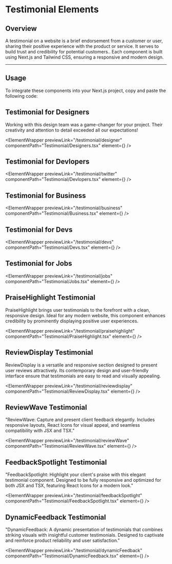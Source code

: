 
# Testimonial Elements

## Overview

A testimonial on a website is a brief endorsement from a customer or user, sharing their positive experience with the product or service. It serves to build trust and credibility for potential customers.. Each component is built using Next.js and Tailwind CSS, ensuring a responsive and modern design.

---

## Usage

To integrate these components into your Next.js project, copy and paste the following code:

## Testimonial for Designers

Working with this design team was a game-changer for your project. Their creativity and attention to detail exceeded all our expectations!

<ElementWrapper
  previewLink="/testimonial/designer"
  componentPath="Testimonial/Designers.tsx"
  element={<Designers />}
/>

## Testimonial for Devlopers

<ElementWrapper
  previewLink="/testimonial/twitter"
  componentPath="Testimonial/Devlopers.tsx"
  element={<Devlopers />}
/>

## Testimonial for Business

<ElementWrapper
  previewLink="/testimonial/business"
  componentPath="Testimonial/Business.tsx"
  element={<Business />}
/>

## Testimonial for Devs

<ElementWrapper
  previewLink="/testimonial/devs"
  componentPath="Testimonial/Devs.tsx"
  element={<Devs />}
/>

## Testimonial for Jobs

<ElementWrapper
  previewLink="/testimonial/jobs"
  componentPath="Testimonial/Jobs.tsx"
  element={<Jobs />}
/>

## PraiseHighlight Testimonial

PraiseHighlight brings user testimonials to the forefront with a clean, responsive design. Ideal for any modern website, this component enhances credibility by prominently displaying positive user experiences.

<ElementWrapper
  previewLink="/testimonial/praisehighlight"
  componentPath="Testimonial/PraiseHighlight.tsx"
  element={<PraiseHighlight />}
/>

## ReviewDisplay Testimonial

ReviewDisplay is a versatile and responsive section designed to present user reviews attractively. Its contemporary design and user-friendly interface ensure that testimonials are easy to read and visually appealing.

<ElementWrapper
  previewLink="/testimonial/reviewdisplay"
  componentPath="Testimonial/ReviewDisplay.tsx"
  element={<ReviewDisplay />}
/>

## ReviewWave Testimonial

"ReviewWave: Capture and present client feedback elegantly. Includes responsive layouts, React Icons for visual appeal, and seamless compatibility with JSX and TSX."

<ElementWrapper
  previewLink="/testimonial/reviewWave"
  componentPath="Testimonial/ReviewWave.tsx"
  element={<ReviewWave />}
/>

## FeedbackSpotlight Testimonial

"FeedbackSpotlight: Highlight your client's praise with this elegant testimonial component. Designed to be fully responsive and optimized for both JSX and TSX, featuring React Icons for a modern look."

<ElementWrapper
  previewLink="/testimonial/feedbackSpotlight"
  componentPath="Testimonial/FeedbackSpotlight.tsx"
  element={<FeedbackSpotlight />}
/>

## DynamicFeedback Testimonial

"DynamicFeedback: A dynamic presentation of testimonials that combines striking visuals with insightful customer testimonials. Designed to captivate and reinforce product reliability and user satisfaction."


<ElementWrapper
  previewLink="/testimonial/dynamicFeedback"
  componentPath="Testimonial/DynamicFeedback.tsx"
  element={<DynamicFeedback />}
/>


